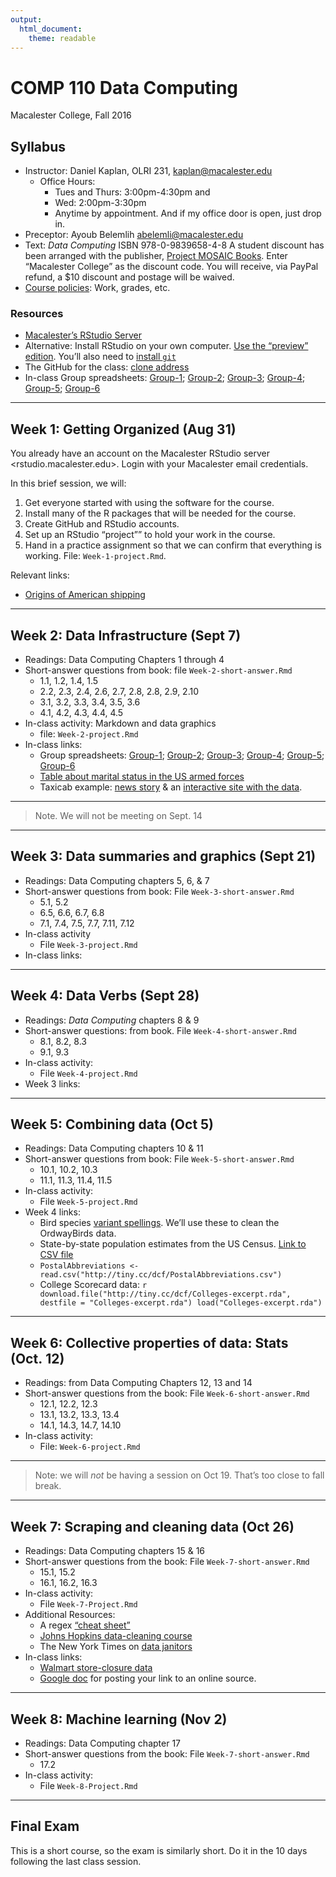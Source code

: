 ```yaml
---
output: 
  html_document: 
    theme: readable
---
```


# COMP 110 Data Computing

Macalester College, Fall 2016

## Syllabus

* Instructor: Daniel Kaplan, OLRI 231, <kaplan@macalester.edu>
    - Office Hours: 
        - Tues and Thurs: 3:00pm-4:30pm and 
        - Wed: 2:00pm-3:30pm
        - Anytime by appointment. And if my office door is open, just drop in.
* Preceptor: Ayoub Belemlih <abelemli@macalester.edu>
* Text: *Data Computing* ISBN 978-0-9839658-4-8 A student discount has been arranged with the publisher, [Project MOSAIC Books](http://project-mosaic-books.com/?page_id=36). Enter "Macalester College" as the discount code. You will receive, via PayPal refund, a $10 discount and postage will be waived.
* [Course policies](policies.html): Work, grades, etc.

### Resources

* [Macalester's RStudio Server](rstudio.macalester.edu)
* Alternative: Install RStudio on your own computer. [Use the "preview" edition](https://www.rstudio.com/products/rstudio/download/preview/). You'll also need to [install `git`](https://desktop.github.com/) 
* The GitHub for the class: [clone address](https://github.com/dtkaplan/Comp-110-Assignments.git) 
* In-class Group spreadsheets: [Group-1](https://docs.google.com/spreadsheet/ccc?key=0Am13enSalO74dHNpejZtd3dQTXlPM245R0ZQbG0yYkE&usp=sharing); [Group-2](https://docs.google.com/spreadsheet/ccc?key=0Am13enSalO74dHk1enZoVnhrV09ad2x4dXR1MlpWNFE&usp=sharing); [Group-3](https://docs.google.com/spreadsheet/ccc?key=0Am13enSalO74dElIQkh0SWtyaW9aRkdMZVBERHdJNXc#gid=0); [Group-4](https://docs.google.com/spreadsheet/ccc?key=0Am13enSalO74dEYxdEhWZUI1S3NxN2ZaaThXSEtMVWc&usp=sharing); [Group-5](https://docs.google.com/spreadsheet/ccc?key=0Am13enSalO74dDVsLWJaUHV5emFVQlVfSjFrdmFkYXc&usp=sharing); [Group-6](https://docs.google.com/spreadsheet/ccc?key=0Am13enSalO74dFdvNGpFZkNuUHZqd2g2UEVDc0VEZEE&usp=sharing)

-----------

## Week 1: Getting Organized (Aug 31)

You already have an account on the Macalester RStudio server <rstudio.macalester.edu>. Login with your Macalester email credentials.

In this brief session, we will:

1. Get everyone started with using the software for the course. 
2. Install many of the R packages that will be needed for the course.
3. Create GitHub and RStudio accounts.
4. Set up an RStudio "project"" to hold your work in the course.
5. Hand in a practice assignment so that we can confirm that everything is working. File: `Week-1-project.Rmd`.


Relevant links:

- [Origins of American shipping](http://sappingattention.blogspot.com/2012/10/data-narratives-and-structural.html)

--------------

## Week 2: Data Infrastructure (Sept 7)

* Readings: Data Computing Chapters 1 through 4
* Short-answer questions from book: file `Week-2-short-answer.Rmd`
    - 1.1, 1.2, 1.4, 1.5
    - 2.2, 2.3, 2.4, 2.6, 2.7, 2.8, 2.8, 2.9, 2.10
    - 3.1, 3.2, 3.3, 3.4, 3.5, 3.6
    - 4.1, 4.2, 4.3, 4.4, 4.5
* In-class activity: Markdown and data graphics
    - file: `Week-2-project.Rmd`
* In-class links:
    - Group spreadsheets: [Group-1](https://docs.google.com/spreadsheet/ccc?key=0Am13enSalO74dHNpejZtd3dQTXlPM245R0ZQbG0yYkE&usp=sharing); [Group-2](https://docs.google.com/spreadsheet/ccc?key=0Am13enSalO74dHk1enZoVnhrV09ad2x4dXR1MlpWNFE&usp=sharing); [Group-3](https://docs.google.com/spreadsheet/ccc?key=0Am13enSalO74dElIQkh0SWtyaW9aRkdMZVBERHdJNXc#gid=0); [Group-4](https://docs.google.com/spreadsheet/ccc?key=0Am13enSalO74dEYxdEhWZUI1S3NxN2ZaaThXSEtMVWc&usp=sharing); [Group-5](https://docs.google.com/spreadsheet/ccc?key=0Am13enSalO74dDVsLWJaUHV5emFVQlVfSjFrdmFkYXc&usp=sharing); [Group-6](https://docs.google.com/spreadsheet/ccc?key=0Am13enSalO74dFdvNGpFZkNuUHZqd2g2UEVDc0VEZEE&usp=sharing)
    - [Table about marital status in the US armed forces](https://docs.google.com/spreadsheets/d/1Ow6Cm4z-Z1Yybk3i352msulYCEDOUaOghmo9ALajyHo/edit#gid=1811988794)
    - Taxicab example:  [news story](http://www.nytimes.com/2014/09/02/science/sharing-taxis-nyc-mathematics.html) & an [interactive site with the data]( http://www.hubcab.org/).

----------

> Note. We will not be meeting on Sept. 14

----------

## Week 3: Data summaries and graphics (Sept 21)

* Readings: Data Computing chapters 5, 6, & 7
* Short-answer questions from book: File `Week-3-short-answer.Rmd`
    - 5.1, 5.2
    - 6.5, 6.6, 6.7, 6.8
    - 7.1, 7.4, 7.5, 7.7, 7.11, 7.12
* In-class activity
    - File `Week-3-project.Rmd`
* In-class links: 

----------

## Week 4: Data Verbs (Sept 28)

* Readings: *Data Computing* chapters 8 & 9
* Short-answer questions: from book. File `Week-4-short-answer.Rmd`
    - 8.1, 8.2, 8.3
    - 9.1, 9.3
* In-class activity:
    - File `Week-4-project.Rmd`
* Week 3 links:

------------

## Week 5: Combining data (Oct 5)

* Readings: Data Computing chapters 10 & 11
* Short-answer questions from book: File `Week-5-short-answer.Rmd`
    - 10.1, 10.2, 10.3
    - 11.1, 11.3, 11.4, 11.5
* In-class activity:
    - File `Week-5-project.Rmd`
* Week 4 links:
    - Bird species [variant spellings](https://docs.google.com/spreadsheets/d/1GDKeulVSRXL7Q_5Q0a7Offc_IPX2T4sZ80VN5VLASew/edit#gid=0).  We'll use these to clean the OrdwayBirds data.
    - State-by-state population estimates from the US Census. [Link to CSV file](http://www.census.gov/popest/data/state/asrh/2015/files/SCPRC-EST2015-18+POP-RES.csv)
    - `PostalAbbreviations <- read.csv("http://tiny.cc/dcf/PostalAbbreviations.csv")`
    - College Scorecard data:
        ```r
download.file("http://tiny.cc/dcf/Colleges-excerpt.rda", destfile = "Colleges-excerpt.rda")
load("Colleges-excerpt.rda")
```

--------------

## Week 6: Collective properties of data: Stats (Oct. 12)

* Readings: from Data Computing Chapters 12, 13 and 14
* Short-answer questions from the book: File `Week-6-short-answer.Rmd`
    - 12.1, 12.2, 12.3
    - 13.1, 13.2, 13.3, 13.4
    - 14.1, 14.3, 14.7, 14.10
* In-class activity:
    - File: `Week-6-project.Rmd`
    
---------
    
> Note: we will *not* be having a session on Oct 19. That's too close to fall break.

------------

## Week 7: Scraping and cleaning data (Oct 26)

* Readings: Data Computing chapters 15 & 16
* Short-answer questions from the book: File `Week-7-short-answer.Rmd`
    - 15.1, 15.2
    - 16.1, 16.2, 16.3
* In-class activity:
    - File `Week-7-Project.Rmd`
* Additional Resources:
    - A regex ["cheat sheet"](http://krijnhoetmer.nl/stuff/regex/cheat-sheet/)
    - [Johns Hopkins data-cleaning course](https://www.coursera.org/course/getdata)
    - The New York Times on [data janitors](http://www.nytimes.com/2014/08/18/technology/for-big-data-scientists-hurdle-to-insights-is-janitor-work.html?_r=0)
* In-class links:
    - [Walmart store-closure data](http://news.walmart.com/news-archive/2016/01/15/walmart-continues-sharpened-focus-on-portfolio-management)
    - [Google doc](https://docs.google.com/spreadsheets/d/1Ow6Cm4z-Z1Yybk3i352msulYCEDOUaOghmo9ALajyHo/edit#gid=1811988794) for posting your link to an online source.
    
-------------

## Week 8: Machine learning (Nov 2)


* Readings: Data Computing chapter 17
* Short-answer questions from the book: File `Week-7-short-answer.Rmd`
    - 17.2
* In-class activity:
    - File `Week-8-Project.Rmd`

--------------

## Final Exam

This is a short course, so the exam is similarly short. Do it in the 10 days following the last class session.
